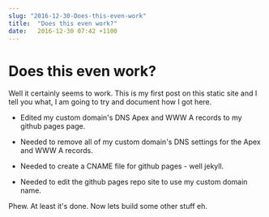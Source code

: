 ```yaml
---
slug: "2016-12-30-Does-this-even-work"
title:  "Does this even work?"
date:   2016-12-30 07:42 +1100
---
```



<div className="blogText">

# Does this even work?

Well it certainly seems to work. This is my first post on this static site and I tell you what, I am going to try and document how I got here.


- Edited my custom domain's DNS Apex and WWW A records to my github pages page.

- Needed to remove all of my custom domain's DNS settings for the Apex and WWW A records.

- Needed to create a CNAME file for github pages - well jekyll.

- Needed to edit the github pages repo site to use my custom domain name.


Phew. At least it's done. Now lets build some other stuff eh.

</div>